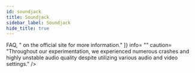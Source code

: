 ```yaml
---
id: soundjack
title: Soundjack
sidebar_label: Soundjack
hide_title: true
---
```


<div>
    <WikiEntry 
        title= "Soundjack"
        pic_url= {useBaseUrl('img/soundjack-logo.jpg')}
        description= "SoundJack is a browser-based low-latency communications system that provides quality and latency relevant control to the user. SoundJack is surprisingly easy to use and has an overwhelming amount of documentation which continues to grow."
        developer= "Alexander Carôt with the Fast Research Project, among others."
        website= "https://soundjack.eu/index.php"
        support= "https://www.soundjack.eu/index.php/problems"
        protocol= "Audio"
        os_support= "Windows and macOS"
        pricing= "Free"
        sign_up= "Yes"
        hosting= "P2P"
        rec_speed= ""
        req_speed= "None"
        max_qual= "Unknown"
        latency= "60 - 250ms (depending on audio and network buffer)"
        last_update= "April, 20th 2020"
        open_source= "No"
        repo= ""
        ease= "SoundJack is very easy to use. You can use the browser as an interface by downloading a small client program or use it as a standalone application. The website features multiple instructional videos, guides, and relevant faq, as well as a realtime chat which is great for troubleshooting."
        issues= {[ "Please see the ", <a href="https://www.soundjack.eu/index.php/problems">FAQ</a>, " on the official site for more information." ]}
        info= ""
        caution= "Throughout our experimentation, we experienced numerous crashes and highly unstable audio quality despite utilizing various audio and video settings."
    />
</div>